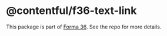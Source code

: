 # @contentful/f36-text-link

This package is part of [Forma 36](https://github.com/contentful/forma-36). See the repo for more details.
